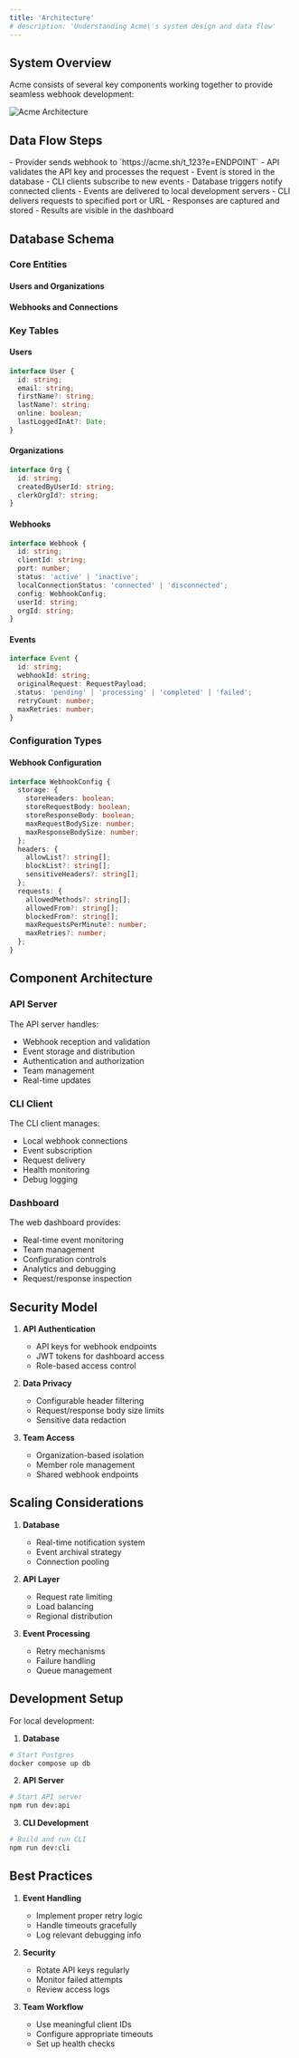 ```yaml
---
title: 'Architecture'
# description: 'Understanding Acme\'s system design and data flow'
---
```


## System Overview

Acme consists of several key components working together to provide seamless webhook development:

<div style={{ display: 'flex', justifyContent: 'center', width: '100%' }}>
  <img src="/images/arch.png" alt="Acme Architecture" />
</div>

## Data Flow Steps

<Steps>
  <Step title="Webhook Reception">
    - Provider sends webhook to `https://acme.sh/t_123?e=ENDPOINT`
    - API validates the API key and processes the request
    - Event is stored in the database
  </Step>
  <Step title="Real-time Distribution">
    - CLI clients subscribe to new events
    - Database triggers notify connected clients
    - Events are delivered to local development servers
  </Step>
  <Step title="Local Processing">
    - CLI delivers requests to specified port or URL
    - Responses are captured and stored
    - Results are visible in the dashboard
  </Step>
</Steps>

## Database Schema

### Core Entities

#### Users and Organizations


#### Webhooks and Connections

### Key Tables

#### Users
```typescript
interface User {
  id: string;
  email: string;
  firstName?: string;
  lastName?: string;
  online: boolean;
  lastLoggedInAt?: Date;
}
```

#### Organizations
```typescript
interface Org {
  id: string;
  createdByUserId: string;
  clerkOrgId?: string;
}
```

#### Webhooks
```typescript
interface Webhook {
  id: string;
  clientId: string;
  port: number;
  status: 'active' | 'inactive';
  localConnectionStatus: 'connected' | 'disconnected';
  config: WebhookConfig;
  userId: string;
  orgId: string;
}
```

#### Events
```typescript
interface Event {
  id: string;
  webhookId: string;
  originalRequest: RequestPayload;
  status: 'pending' | 'processing' | 'completed' | 'failed';
  retryCount: number;
  maxRetries: number;
}
```

### Configuration Types

#### Webhook Configuration
```typescript
interface WebhookConfig {
  storage: {
    storeHeaders: boolean;
    storeRequestBody: boolean;
    storeResponseBody: boolean;
    maxRequestBodySize: number;
    maxResponseBodySize: number;
  };
  headers: {
    allowList?: string[];
    blockList?: string[];
    sensitiveHeaders?: string[];
  };
  requests: {
    allowedMethods?: string[];
    allowedFrom?: string[];
    blockedFrom?: string[];
    maxRequestsPerMinute?: number;
    maxRetries?: number;
  };
}
```

## Component Architecture

### API Server

The API server handles:
- Webhook reception and validation
- Event storage and distribution
- Authentication and authorization
- Team management
- Real-time updates

### CLI Client

The CLI client manages:
- Local webhook connections
- Event subscription
- Request delivery
- Health monitoring
- Debug logging

### Dashboard

The web dashboard provides:
- Real-time event monitoring
- Team management
- Configuration controls
- Analytics and debugging
- Request/response inspection

## Security Model

1. **API Authentication**
   - API keys for webhook endpoints
   - JWT tokens for dashboard access
   - Role-based access control

2. **Data Privacy**
   - Configurable header filtering
   - Request/response body size limits
   - Sensitive data redaction

3. **Team Access**
   - Organization-based isolation
   - Member role management
   - Shared webhook endpoints

## Scaling Considerations

1. **Database**
   - Real-time notification system
   - Event archival strategy
   - Connection pooling

2. **API Layer**
   - Request rate limiting
   - Load balancing
   - Regional distribution

3. **Event Processing**
   - Retry mechanisms
   - Failure handling
   - Queue management

## Development Setup

For local development:

1. **Database**
```bash
# Start Postgres
docker compose up db
```

2. **API Server**
```bash
# Start API server
npm run dev:api
```

3. **CLI Development**
```bash
# Build and run CLI
npm run dev:cli
```

## Best Practices

1. **Event Handling**
   - Implement proper retry logic
   - Handle timeouts gracefully
   - Log relevant debugging info

2. **Security**
   - Rotate API keys regularly
   - Monitor failed attempts
   - Review access logs

3. **Team Workflow**
   - Use meaningful client IDs
   - Configure appropriate timeouts
   - Set up health checks